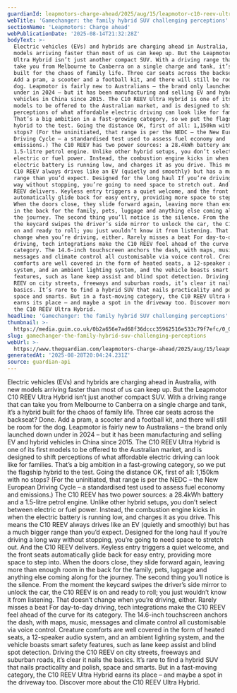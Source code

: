 ```yaml
---
guardianId: leapmotors-charge-ahead/2025/aug/15/leapmotor-c10-reev-ultra-hybrid-suv
webTitle: 'Gamechanger: the family hybrid SUV challenging perceptions'
sectionName: 'Leapmotors: Charge ahead'
webPublicationDate: '2025-08-14T21:32:28Z'
bodyText: >-
  Electric vehicles (EVs) and hybrids are charging ahead in Australia, with new
  models arriving faster than most of us can keep up. But the Leapmotor C10 REEV
  Ultra Hybrid isn’t just another compact SUV. With a driving range that can
  take you from Melbourne to Canberra on a single charge and tank, it’s a hybrid
  built for the chaos of family life. Three car seats across the backseat? Done.
  Add a pram, a scooter and a football kit, and there will still be room for the
  dog. Leapmotor is fairly new to Australians – the brand only launched down
  under in 2024 – but it has been manufacturing and selling EV and hybrid
  vehicles in China since 2015. The C10 REEV Ultra Hybrid is one of its first
  models to be offered to the Australian market, and is designed to shift
  perceptions of what affordable electric driving can look like for families.
  That’s a big ambition in a fast-growing category, so we put the flagship
  hybrid to the test. Going the distance OK, first of all: 1,150km with no
  stops? (For the uninitiated, that range is per the NEDC – the New European
  Driving Cycle – a standardised test used to assess fuel economy and
  emissions.) The C10 REEV has two power sources: a 28.4kWh battery and a
  1.5-litre petrol engine. Unlike other hybrid setups, you don’t select between
  electric or fuel power. Instead, the combustion engine kicks in when the
  electric battery is running low, and charges it as you drive. This means the
  C10 REEV always drives like an EV (quietly and smoothly) but has a much bigger
  range than you’d expect. Designed for the long haul If you’re driving a long
  way without stopping, you’re going to need space to stretch out. And the C10
  REEV delivers. Keyless entry triggers a quiet welcome, and the front seats
  automatically glide back for easy entry, providing more space to step into.
  When the doors close, they slide forward again, leaving more than enough room
  in the back for the family, pets, luggage and anything else coming along for
  the journey. The second thing you’ll notice is the silence. From the moment
  the keycard swipes the driver’s side mirror to unlock the car, the C10 REEV is
  on and ready to roll; you just wouldn’t know it from listening. That doesn’t
  change when you’re driving, either. Rarely misses a beat For day-to-day
  driving, tech integrations make the C10 REEV feel ahead of the curve for its
  category. The 14.6-inch touchscreen anchors the dash, with maps, music,
  messages and climate control all customisable via voice control. Creature
  comforts are well covered in the form of heated seats, a 12-speaker audio
  system, and an ambient lighting system, and the vehicle boasts smart safety
  features, such as lane keep assist and blind spot detection. Driving the C10
  REEV on city streets, freeways and suburban roads, it’s clear it nails the
  basics. It’s rare to find a hybrid SUV that nails practicality and polish,
  space and smarts. But in a fast-moving category, the C10 REEV Ultra Hybrid
  earns its place – and maybe a spot in the driveway too. Discover more about
  the C10 REEV Ultra Hybrid.
headline: 'Gamechanger: the family hybrid SUV challenging perceptions'
thumbnail: >-
  https://media.guim.co.uk/0b2a656e7ad68f36dccc35962516e533c79f7efc/0_0_3800_3040/500.png
slug: gamechanger-the-family-hybrid-suv-challenging-perceptions
webUrl: >-
  https://www.theguardian.com/leapmotors-charge-ahead/2025/aug/15/leapmotor-c10-reev-ultra-hybrid-suv
generatedAt: '2025-08-28T20:04:24.231Z'
source: guardian-api
---
```

Electric vehicles (EVs) and hybrids are charging ahead in Australia, with new models arriving faster than most of us can keep up. But the Leapmotor C10 REEV Ultra Hybrid isn’t just another compact SUV. With a driving range that can take you from Melbourne to Canberra on a single charge and tank, it’s a hybrid built for the chaos of family life. Three car seats across the backseat? Done. Add a pram, a scooter and a football kit, and there will still be room for the dog. Leapmotor is fairly new to Australians – the brand only launched down under in 2024 – but it has been manufacturing and selling EV and hybrid vehicles in China since 2015. The C10 REEV Ultra Hybrid is one of its first models to be offered to the Australian market, and is designed to shift perceptions of what affordable electric driving can look like for families. That’s a big ambition in a fast-growing category, so we put the flagship hybrid to the test. Going the distance OK, first of all: 1,150km with no stops? (For the uninitiated, that range is per the NEDC – the New European Driving Cycle – a standardised test used to assess fuel economy and emissions.) The C10 REEV has two power sources: a 28.4kWh battery and a 1.5-litre petrol engine. Unlike other hybrid setups, you don’t select between electric or fuel power. Instead, the combustion engine kicks in when the electric battery is running low, and charges it as you drive. This means the C10 REEV always drives like an EV (quietly and smoothly) but has a much bigger range than you’d expect. Designed for the long haul If you’re driving a long way without stopping, you’re going to need space to stretch out. And the C10 REEV delivers. Keyless entry triggers a quiet welcome, and the front seats automatically glide back for easy entry, providing more space to step into. When the doors close, they slide forward again, leaving more than enough room in the back for the family, pets, luggage and anything else coming along for the journey. The second thing you’ll notice is the silence. From the moment the keycard swipes the driver’s side mirror to unlock the car, the C10 REEV is on and ready to roll; you just wouldn’t know it from listening. That doesn’t change when you’re driving, either. Rarely misses a beat For day-to-day driving, tech integrations make the C10 REEV feel ahead of the curve for its category. The 14.6-inch touchscreen anchors the dash, with maps, music, messages and climate control all customisable via voice control. Creature comforts are well covered in the form of heated seats, a 12-speaker audio system, and an ambient lighting system, and the vehicle boasts smart safety features, such as lane keep assist and blind spot detection. Driving the C10 REEV on city streets, freeways and suburban roads, it’s clear it nails the basics. It’s rare to find a hybrid SUV that nails practicality and polish, space and smarts. But in a fast-moving category, the C10 REEV Ultra Hybrid earns its place – and maybe a spot in the driveway too. Discover more about the C10 REEV Ultra Hybrid.
